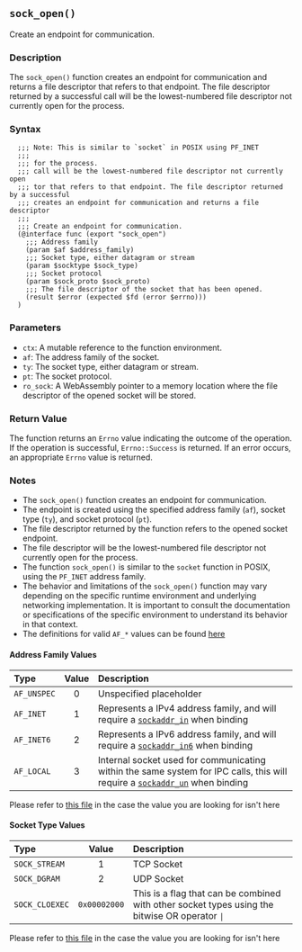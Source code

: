 ## `sock_open()`

Create an endpoint for communication.

### Description

The `sock_open()` function creates an endpoint for communication and returns a file descriptor that refers to that endpoint. The file descriptor returned by a successful call will be the lowest-numbered file descriptor not currently open for the process.

### Syntax

```ebnf
  ;;; Note: This is similar to `socket` in POSIX using PF_INET
  ;;;
  ;;; for the process.
  ;;; call will be the lowest-numbered file descriptor not currently open
  ;;; tor that refers to that endpoint. The file descriptor returned by a successful
  ;;; creates an endpoint for communication and returns a file descriptor
  ;;;
  ;;; Create an endpoint for communication.
  (@interface func (export "sock_open")
    ;;; Address family
    (param $af $address_family)
    ;;; Socket type, either datagram or stream
    (param $socktype $sock_type)
    ;;; Socket protocol
    (param $sock_proto $sock_proto)
    ;;; The file descriptor of the socket that has been opened.
    (result $error (expected $fd (error $errno)))
  )
```
### Parameters

- `ctx`: A mutable reference to the function environment.
- `af`: The address family of the socket.
- `ty`: The socket type, either datagram or stream.
- `pt`: The socket protocol.
- `ro_sock`: A WebAssembly pointer to a memory location where the file descriptor of the opened socket will be stored.

### Return Value

The function returns an `Errno` value indicating the outcome of the operation. If the operation is successful, `Errno::Success` is returned. If an error occurs, an appropriate `Errno` value is returned.

### Notes

- The `sock_open()` function creates an endpoint for communication.
- The endpoint is created using the specified address family (`af`), socket type (`ty`), and socket protocol (`pt`).
- The file descriptor returned by the function refers to the opened socket endpoint.
- The file descriptor will be the lowest-numbered file descriptor not currently open for the process.
- The function `sock_open()` is similar to the `socket` function in POSIX, using the `PF_INET` address family.
- The behavior and limitations of the `sock_open()` function may vary depending on the specific runtime environment and underlying networking implementation. It is important to consult the documentation or specifications of the specific environment to understand its behavior in that context.
- The definitions for valid `AF_*` values can be found [here](https://github.com/wasix-org/wasix-libc/blob/main/expected/wasm32-wasi/predefined-macros.txt)

#### Address Family Values

| Type        | Value | Description |
|  :-         |  :-:  | :-          |
| `AF_UNSPEC` |   0   | Unspecified placeholder |
| `AF_INET`   |   1   | Represents a IPv4 address family, and will require a [`sockaddr_in`](./sock_bind#ipv4) when binding |
| `AF_INET6`  |   2   | Represents a IPv6 address family, and will require a [`sockaddr_in6`](./sock_bind#ipv6) when binding |
| `AF_LOCAL`  |   3   | Internal socket used for communicating within the same system for IPC calls, this will require a [`sockaddr_un`](./sock_bind#ipc) when binding |

Please refer to [this file](https://github.com/wasix-org/wasix-libc/blob/main/expected/wasm32-wasi/predefined-macros.txt) in the case the value you are looking for isn't here

#### Socket Type Values

| Type           | Value | Description |
| :-             |  :-:  | :-          |
| `SOCK_STREAM`  |   1   | TCP Socket  |
| `SOCK_DGRAM`   |   2   | UDP Socket  |
| `SOCK_CLOEXEC` | `0x00002000` | This is a flag that can be combined with other socket types using the bitwise OR operator  `\|` |

Please refer to [this file](https://github.com/wasix-org/wasix-libc/blob/main/expected/wasm32-wasi/predefined-macros.txt) in the case the value you are looking for isn't here

